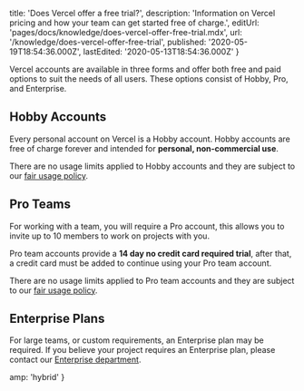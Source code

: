 
  title: 'Does Vercel offer a free trial?',
  description:
    'Information on Vercel pricing and how your team can get started free of charge.',
  editUrl: 'pages/docs/knowledge/does-vercel-offer-free-trial.mdx',
  url: '/knowledge/does-vercel-offer-free-trial',
  published: '2020-05-19T18:54:36.000Z',
  lastEdited: '2020-05-13T18:54:36.000Z'
}

Vercel accounts are available in three forms and offer both free and paid options to suit the needs of all users. These options consist of Hobby, Pro, and Enterprise.

## Hobby Accounts

Every personal account on Vercel is a Hobby account. Hobby accounts are free of charge forever and intended for **personal, non-commercial use**.

There are no usage limits applied to Hobby accounts and they are subject to our [fair usage policy](/docs/v2/platform/fair-use-policy).

## Pro Teams

For working with a team, you will require a Pro account, this allows you to invite up to 10 members to work on projects with you.

Pro team accounts provide a **14 day no credit card required trial**, after that, a credit card must be added to continue using your Pro team account.

There are no usage limits applied to Pro team accounts and they are subject to our [fair usage policy](/docs/v2/platform/fair-use-policy).

## Enterprise Plans

For large teams, or custom requirements, an Enterprise plan may be required. If you believe your project requires an Enterprise plan, please contact our [Enterprise department](/contact/sales).


  amp: 'hybrid'
}
